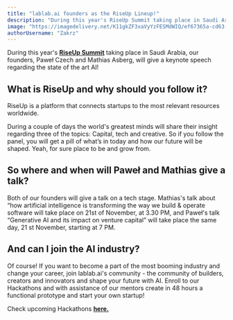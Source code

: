 ```yaml
---
title: "lablab.ai founders as the RiseUp Lineup!"
description: "During this year's RiseUp Summit taking place in Saudi Arabia, our founders, Paweł Czech and Mathias Asberg, will give a keynote speech regarding the state of the art AI! "
image: "https://imagedelivery.net/K11gkZF3xaVyYzFESMdWIQ/ef67365a-cd63-4639-10f6-59fb8efcbe00/full"
authorUsername: "Zakrz"
---
```


During this year's [**RiseUp Summit**](https://riseupsaudi.com/home) taking place in Saudi Arabia, our founders, Paweł Czech and Mathias Asberg, will give a keynote speech regarding the state of the art AI! 

## What is RiseUp and why should you follow it?

RiseUp is a platform that connects startups to the most relevant resources worldwide.  

During a couple of days the world's greatest minds will share their insight regarding three of the topics: Capital, tech and creative. So if you follow the panel, you will get a pill of what’s in today and how our future will be shaped. Yeah, for sure place to be and grow from.

## So where and when will Paweł and Mathias give a talk?

Both of our founders will give a talk on a tech stage. Mathias's talk about “how artificial intelligence is transforming
the way we build & operate software will take place on 21st of November, at 3.30 PM, and Paweł's talk “Generative AI and 
its impact on venture capital” will take place the same day, 21 st November, starting at 7 PM. 

## And can I join the AI industry?

Of course! If you want to become a part of the most booming industry and change your career, join lablab.ai's community - the community of builders, creators and innovators and shape your future with AI.
Enroll to our Hackathons and with assistance of our mentors create in 48 hours a functional prototype and start your own startup!  

Check upcoming Hackathons [**here.**](https://lablab.ai/event/stable-diffusion-hackathon)
